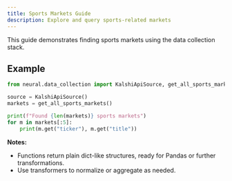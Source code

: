 ```yaml
---
title: Sports Markets Guide
description: Explore and query sports-related markets
---
```


This guide demonstrates finding sports markets using the data collection stack.

## Example

```python
from neural.data_collection import KalshiApiSource, get_all_sports_markets

source = KalshiApiSource()
markets = get_all_sports_markets()

print(f"Found {len(markets)} sports markets")
for m in markets[:5]:
    print(m.get("ticker"), m.get("title"))
```

**Notes:**

- Functions return plain dict-like structures, ready for Pandas or further transformations.
- Use transformers to normalize or aggregate as needed.